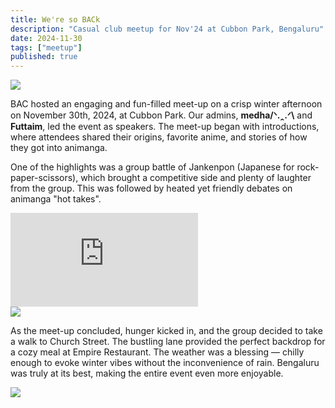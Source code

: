```yaml
---
title: We're so BACk
description: "Casual club meetup for Nov'24 at Cubbon Park, Bengaluru"
date: 2024-11-30
tags: ["meetup"]
published: true
---
```


<div style={{marginBottom: '-20px', marginTop: '-10px'}}>
  <img src="/images/archive/meetup-2024/1.webp" className="rounded-xl" />
</div>

BAC hosted an engaging and fun-filled meet-up on a crisp winter afternoon on November 30th, 2024, at Cubbon Park.
Our admins, **medha/ᐠ.ꞈ.ᐟ\\** and **Futtaim**, led the event as speakers.
The meet-up began with introductions, where attendees shared their origins, favorite anime, and stories of how they got into animanga.

One of the highlights was a group battle of Jankenpon (Japanese for rock-paper-scissors), which brought a competitive side and plenty of laughter from the group.
This was followed by heated yet friendly debates on animanga "hot takes".

<iframe style={{'width': '100%', 'aspect-ratio': '16/9'}} src="https://www.youtube.com/embed/XUlWX6dSV70" frameborder="0" allow="fullscreen; accelerometer; clipboard-write; encrypted-media; gyroscope; picture-in-picture"></iframe>

<div style={{marginBottom: '-15px', marginTop: '-15px'}}>
  <img src="/images/archive/meetup-2024/2.webp" className="rounded-xl"/>
</div>

As the meet-up concluded, hunger kicked in, and the group decided to take a walk to Church Street.
The bustling lane provided the perfect backdrop for a cozy meal at Empire Restaurant.
The weather was a blessing — chilly enough to evoke winter vibes without the inconvenience of rain.
Bengaluru was truly at its best, making the entire event even more enjoyable.

<div style={{marginBottom: '-15px', marginTop: '-15px'}}>
  <img src="/images/archive/meetup-2024/3.webp" className="rounded-xl"/>
</div>
